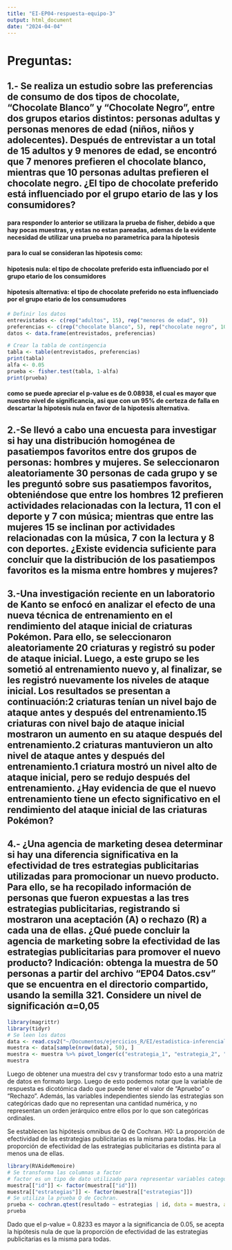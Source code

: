 ```yaml
---
title: "EI-EP04-respuesta-equipo-3"
output: html_document
date: "2024-04-04"
---
```


# Preguntas:

## 1.- Se realiza un estudio sobre las preferencias de consumo de dos tipos de chocolate, “Chocolate Blanco” y “Chocolate Negro”, entre dos grupos etarios distintos: personas adultas y personas menores de edad (niños, niños y adolecentes). Después de entrevistar a un total de 15 adultos y 9 menores de edad, se encontró que 7 menores prefieren el chocolate blanco, mientras que 10 personas adultas prefieren el chocolate negro. ¿El tipo de chocolate preferido está influenciado por el grupo etario de las y los consumidores?

#### para responder lo anterior se utilizara la prueba de fisher, debido a que hay pocas muestras, y estas no estan pareadas, ademas de la evidente necesidad de utilizar una prueba no parametrica para la hipotesis
#### para lo cual se consideran las hipotesis como:
#### hipotesis nula: el tipo de chocolate preferido esta influenciado por el grupo etario de los consumidores
#### hipotesis alternativa: el tipo de chocolate preferido no esta influenciado por el grupo etario de los consumudores
```r
# Definir los datos
entrevistados <- c(rep("adultos", 15), rep("menores de edad", 9))
preferencias <- c(rep("chocolate blanco", 5), rep("chocolate negro", 10), rep("chocolate blanco", 7), rep("chocolate negro", 2))
datos <- data.frame(entrevistados, preferencias)

# Crear la tabla de contingencia
tabla <- table(entrevistados, preferencias)
print(tabla)
alfa <- 0.05
prueba <- fisher.test(tabla, 1-alfa)
print(prueba)

```
#### como se puede apreciar el p-value es de 0.08938, el cual es mayor que nuestro nivel de significancia, asi que con un 95% de certeza de falla en descartar la hipotesis nula en favor de la hipotesis alternativa.


## 2.-Se llevó a cabo una encuesta para investigar si hay una distribución homogénea de pasatiempos favoritos entre dos grupos de personas: hombres y mujeres. Se seleccionaron aleatoriamente 30 personas de cada grupo y se les preguntó sobre sus pasatiempos favoritos, obteniéndose que entre los hombres 12 prefieren actividades relacionadas con la lectura, 11 con el deporte y 7 con música; mientras que entre las mujeres 15 se inclinan por actividades relacionadas con la música, 7 con la lectura y 8 con deportes. ¿Existe evidencia suficiente para concluir que la distribución de los pasatiempos favoritos es la misma entre hombres y mujeres?

## 3.-Una investigación reciente en un laboratorio de Kanto se enfocó en analizar el efecto de una nueva técnica de entrenamiento en el rendimiento del ataque inicial de criaturas Pokémon. Para ello, se seleccionaron aleatoriamente 20 criaturas y registró su poder de ataque inicial. Luego, a este grupo se les sometió al entrenamiento nuevo y, al finalizar, se les registró nuevamente los niveles de ataque inicial. Los resultados se presentan a continuación:2 criaturas tenían un nivel bajo de ataque antes y después del entrenamiento.15 criaturas con nivel bajo de ataque inicial mostraron un aumento en su ataque después del entrenamiento.2 criaturas mantuvieron un alto nivel de ataque antes y después del entrenamiento.1 criatura mostró un nivel alto de ataque inicial, pero se redujo después del entrenamiento. ¿Hay evidencia de que el nuevo entrenamiento tiene un efecto significativo en el rendimiento del ataque inicial de las criaturas Pokémon?

## 4.- ¿Una agencia de marketing desea determinar si hay una diferencia significativa en la efectividad de tres estrategias publicitarias utilizadas para promocionar un nuevo producto. Para ello, se ha recopilado información de personas que fueron expuestas a las tres estrategias publicitarias, registrando si mostraron una aceptación (A) o rechazo (R) a cada una de ellas. ¿Qué puede concluir la agencia de marketing sobre la efectividad de las estrategias publicitarias para promover el nuevo producto? Indicación: obtenga la muestra de 50 personas a partir del archivo “EP04 Datos.csv” que se encuentra en el directorio compartido, usando la semilla 321. Considere un nivel de significación α=0,05

```r
library(magrittr)
library(tidyr)
# Se leen los datos
data <- read.csv2("~/Documentos/ejercicios_R/EI/estadistica-inferencial-grupo-3/trabajo 2/EP04Datos.csv")
muestra <- data[sample(nrow(data), 50), ]
muestra <- muestra %>% pivot_longer(c("estrategia_1", "estrategia_2", "estrategia_3"), names_to = "estrategias", values_to = "resultado")
muestra
```

Luego de obtener una muestra del csv y transformar todo esto a una matriz de datos en formato largo. Luego de esto podemos notar que la variable de respuesta es dicotómica dado que puede tener el valor de "Apruebo" o "Rechazo". Además, las variables independientes siendo las estrategias son categóricas dado que no representan una cantidad numérica, y no representan un orden jerárquico entre ellos por lo que son categóricas ordinales.

Se establecen las hipótesis omnibus de Q de Cochran.
H0: La proporción de efectividad de las estrategias publicitarias es la misma para todas.
Ha: La proporción de efectividad de las estrategias publicitarias es distinta para al menos una de ellas.

```r
library(RVAideMemoire)
# Se transforma las columnas a factor
# factor es un tipo de dato utilizado para representar variables categóricas o de tipo nominal
muestra[["id"]] <- factor(muestra[["id"]])
muestra[["estrategias"]] <- factor(muestra[["estrategias"]])
# Se utiliza la prueba Q de Cochran.
prueba <- cochran.qtest(resultado ~ estrategias | id, data = muestra, alpha = 0.05)
prueba
```
Dado que el p-value = 0.8233 es mayor a la significancia de 0.05, se acepta la hipótesis nula de que la proporción de efectividad de las estrategias publicitarias es la misma para todas.
